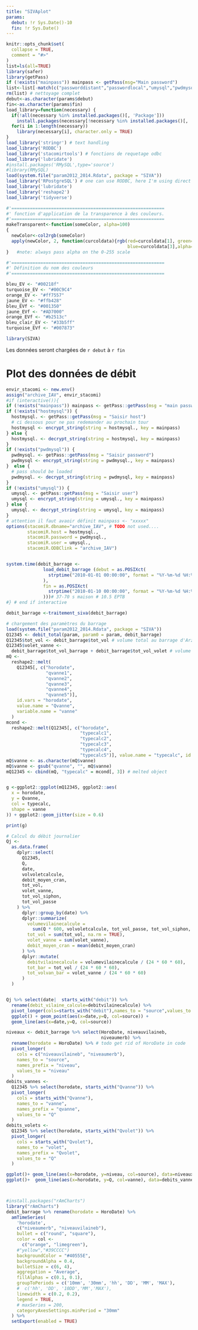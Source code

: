 ```yaml
---
title: "SIVAplot"
params: 
  debut: !r Sys.Date()-10
  fin: !r Sys.Date()
---
```


```r
knitr::opts_chunk$set(
  collapse = TRUE,
  comment = "#>"
)
list=ls(all=TRUE)
library(safer)
library(getPass)
if (!exists("mainpass")) mainpass <- getPass(msg="Main password")
list<-list[-match(c("passworddistant","passwordlocal","umysql","pwdmysql"),list)  ]
rm(list) # nettoyage complet
debut<-as.character(params$debut)
fin<-as.character(params$fin)
load_library=function(necessary) {
  if(!all(necessary %in% installed.packages()[, 'Package']))
    install.packages(necessary[!necessary %in% installed.packages()[, 'Package']], dep = T)
  for(i in 1:length(necessary))
    library(necessary[i], character.only = TRUE)
}
load_library('stringr') # text handling
load_library('RODBC')
load_library('stacomirtools') # fonctions de requetage odbc 
load_library('lubridate')
#install.packages('RMySQL',type='source')
#library(RMySQL)
load(system.file("param2012_2014.Rdata", package = "SIVA"))
load_library('RPostgreSQL') # one can use RODBC, here I'm using direct connection load_library('ggplot2')# join fuction
load_library('lubridate')
load_library('reshape2')
load_library('tidyverse')	

#'==========================================================
#' fonction d'application de la transparence à des couleurs.
#'==========================================================
makeTransparent<-function(someColor, alpha=100)
{
  newColor<-col2rgb(someColor)
  apply(newColor, 2, function(curcoldata){rgb(red=curcoldata[1], green=curcoldata[2],
                                              blue=curcoldata[3],alpha=alpha, maxColorValue=255)})
}	#note: always pass alpha on the 0-255 scale

#'==========================================================
#' Définition du nom des couleurs
#'==========================================================

bleu_EV <- "#00218f"
turquoise_EV <- "#00C9C4"
orange_EV <- "#ff7557"
jaune_EV <- "#ffb428"
bleu_EVf <- "#001350"
jaune_EVf <- "#AD7000"
orange_EVf <- "#b2513c"
bleu_clair_EV <- "#33b5ff"
turquoise_EVf <- "#007873"

library(SIVA)


```

Les données seront chargées de `r debut` à `r fin`


# Plot des données de débit

```r
envir_stacomi <- new.env()
assign("archive_IAV", envir_stacomi)
#if (interactive()){
if (!exists("mainpass")) mainpass <- getPass::getPass(msg = "main password")
if (!exists("hostmysql")) {
  hostmysql. <- getPass::getPass(msg = "Saisir host")
  # ci dessous pour ne pas redemander au prochain tour
  hostmysql <- encrypt_string(string = hostmysql., key = mainpass)
} else {
  hostmysql. <- decrypt_string(string = hostmysql, key = mainpass)
}
if (!exists("pwdmysql")) {
  pwdmysql. <- getPass::getPass(msg = "Saisir password")
  pwdmysql <- encrypt_string(string = pwdmysql., key = mainpass)
}  else {
  # pass should be loaded
  pwdmysql. <- decrypt_string(string = pwdmysql, key = mainpass)
}
if (!exists("umysql")) {
  umysql. <- getPass::getPass(msg = "Saisir user")
  umysql <- encrypt_string(string = umysql., key = mainpass)
} else {
  umysql. <- decrypt_string(string = umysql, key = mainpass)
}
# attention il faut avaoir définit mainpass <- "xxxxx"
options(stacomiR.dbname="archive_IAV", # TODO not used....
        stacomiR.host = hostmysql.,
        stacomiR.password = pwdmysql.,
        stacomiR.user = umysql.,
        stacomiR.ODBClink = "archive_IAV")


system.time(debit_barrage <-
              load_debit_barrage (debut = as.POSIXct(
                strptime("2010-01-01 00:00:00", format = "%Y-%m-%d %H:%M:%S")
              ),
              fin = as.POSIXct(
                strptime("2010-01-10 00:00:00", format = "%Y-%m-%d %H:%M:%S")
              )))# 37-70 s maison # 10.5 EPTB
#} # end if interactive

debit_barrage <-traitement_siva(debit_barrage)


```
```r
# chargement des paramètres du barrage
load(system.file("param2012_2014.Rdata", package = "SIVA"))
Q12345 <- debit_total(param, param0 = param, debit_barrage)
Q12345$tot_vol <- debit_barrage$tot_vol # volume total au barrage d'Arzal
Q12345$volet_vanne <-
  debit_barrage$tot_vol_barrage + debit_barrage$tot_vol_volet # volume total toutes les dix minutes sur volets et vannes
mQ <-
  reshape2::melt(
    Q12345[, c("horodate",
               "qvanne1",
               "qvanne2",
               "qvanne3",
               "qvanne4",
               "qvanne5")],
    id.vars = "horodate",
    value.name = "Qvanne",
    variable.name = "vanne"
  )
mcond <-
  reshape2::melt(Q12345[, c("horodate",
                            "typecalc1",
                            "typecalc2",
                            "typecalc3",
                            "typecalc4",
                            "typecalc5")], value.name = "typecalc", id.vars = "horodate")
mQ$vanne <- as.character(mQ$vanne)
mQ$vanne <- gsub("qvanne", "", mQ$vanne)
mQ12345 <- cbind(mQ, "typecalc" = mcond[, 3]) # melted object


g <-ggplot2::ggplot(mQ12345, ggplot2::aes(
  x = horodate,
  y = Qvanne,
  col = typecalc,
  shape = vanne
)) + ggplot2::geom_jitter(size = 0.6)

print(g)

# Calcul du débit journalier
Qj <-
  as.data.frame(
    dplyr::select(
      Q12345,
      Q,
      date,
      volvoletcalcule,
      debit_moyen_cran,
      tot_vol,
      volet_vanne,
      tot_vol_siphon,
      tot_vol_passe
    ) %>%
      dplyr::group_by(date) %>%
      dplyr::summarize(
        volumevilainecalcule = 
          sum(Q * 600, volvoletcalcule, tot_vol_passe, tot_vol_siphon, na.rm =TRUE),
        tot_vol = sum(tot_vol, na.rm = TRUE),
        volet_vanne = sum(volet_vanne),
        debit_moyen_cran = mean(debit_moyen_cran)
      ) %>%
      dplyr::mutate(
        debitvilainecalcule = volumevilainecalcule / (24 * 60 * 60),
        tot_bar = tot_vol / (24 * 60 * 60),
        tot_volvan_bar = volet_vanne / (24 * 60 * 60)
      )
  )


Qj %>% select(date|  starts_with("debit")) %>% 
  rename(debit_vilaine_calcule=debitvilainecalcule) %>%
  pivot_longer(cols=starts_with("debit"),names_to = "source",values_to = "Q") %>%
  ggplot() + geom_point(aes(x=date,y=Q, col=source)) +
  geom_line(aes(x=date,y=Q, col=source))

```



```r
niveaux <- debit_barrage %>% select(HoroDate, niveauvilaineb,
                                    niveaumerb) %>%
  rename(horodate = HoroDate) %>% # todo get rid of HoroDate in code
  pivot_longer(
    cols = c("niveauvilaineb", "niveaumerb"),
    names_to = "source",
    names_prefix = "niveau",
    values_to = "niveau"
  )
debits_vannes <-
  Q12345 %>% select(horodate, starts_with("Qvanne")) %>%
  pivot_longer(
    cols = starts_with("Qvanne"),
    names_to = "vanne",
    names_prefix = "qvanne",
    values_to = "Q"
  )
debits_volets <-
  Q12345 %>% select(horodate, starts_with("Qvolet")) %>%
  pivot_longer(
    cols = starts_with("Qvolet"),
    names_to = "volet",
    names_prefix = "Qvolet",
    values_to = "Q"
  )

ggplot()+ geom_line(aes(x=horodate, y=niveau, col=source), data=niveaux) 
ggplot()+  geom_line(aes(x=horodate, y=Q, col=vanne), data=debits_vannes)+ geom_line(aes(x=horodate, y=Q, col=volet), data=debits_volets)




```


```r
#install.packages("rAmCharts")
library("rAmCharts")
debit_barrage %>% rename(horodate = HoroDate) %>%
  amTimeSeries(
    'horodate',
    c("niveaumerb", "niveauvilaineb"),
    bullet = c("round", "square"),
    color = col <-
      c("orange", "limegreen"),
    #"yellow","#39CCCC")
    backgroundColor = "#40555E",
    backgroundAlpha = 0.4,
    bulletSize = c(6, 4),
    aggregation = "Average",
    fillAlphas = c(0.1, 0.1),
    groupToPeriods = c('10mm', '30mm', 'hh', 'DD', 'MM', 'MAX'),
    #  c('hh', 'DD', '10DD','MM','MAX'),
    linewidth = c(0.2, 0.2),
    legend = TRUE,
    # maxSeries = 200,
    categoryAxesSettings.minPeriod = "30mm"
  ) %>%
  setExport(enabled = TRUE)   


```


